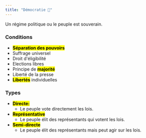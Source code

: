 ```yaml
---
title: "Démocratie 🙊"
---
```


<Note>Un régime politique ou le peuple est souverain.</Note>

### Conditions

- <b><mark>Séparation des pouvoirs</mark></b>
- Suffrage universel
- Droit d'éligibilité
- Elections libres
- Principe de <b><mark>majorité</mark></b>
- Liberté de la presse
- <b><mark>Libertés</mark></b> individuelles

### Types

- <b><mark>Directe:</mark></b>
    - Le peuple vote directement les lois.
- <b><mark>Représentative</mark></b>
    - Le peuple élit des représentants qui votent les lois.
- <b><mark>Semi-directe</mark></b>
    - Le peuple élit des représentants mais peut agir sur les lois.
